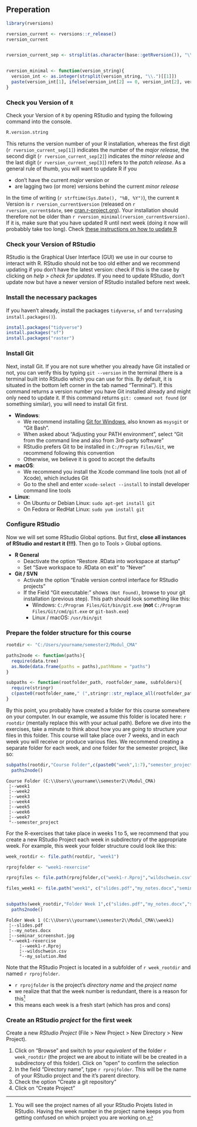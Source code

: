 ## Preperation {#w1-preperation}


```r

library(rversions)

rversion_current <- rversions::r_release()
rversion_current


rversion_current_sep <- strsplit(as.character(base::getRversion()), "\\.")[[1]]


rversion_minimal <- function(version_string){
  version_int <- as.integer(strsplit(version_string, "\\.")[[1]])
  paste(version_int[1], ifelse(version_int[2] == 0, version_int[2], version_int[2]-1), 0,sep = ".")
}

```


### Check you Version of `R`

Check your Version of `R` by opening RStudio and typing the following command into the console. 

```r
R.version.string
```

This returns the version number of your R installation, whereas the first digit (``r rversion_current_sep[1]``) indicates the number of the *major release*, the second digit  (``r rversion_current_sep[2]``) indicates the *minor release* and the last digit (``r rversion_current_sep[3]``) refers to the *patch release*. As a general rule of thumb, you will want to update R if you

- don't have the current *major* version or
- are lagging two (or more) versions behind the current *minor release*

In the time of writing (`r strftime(Sys.Date(), "%B, %Y")`), the current `R` Version is `r rversion_current$version` (released on `r rversion_current$date`, see [cran.r-project.org](https://cran.r-project.org/)). Your installation should therefore not be older than `r rversion_minimal(rversion_current$version)`. If it is, make sure that you have updated R until next week (doing it now will probabbly take too long). Check [these instructions on how to update R](https://www.linkedin.com/pulse/3-methods-update-r-rstudio-windows-mac-woratana-ngarmtrakulchol/)


### Check your Version of RStudio

RStudio is the Graphical User Interface (GUI) we use in our course to interact with R. RStudio should not be too old either and we recommend updating if you don't have the latest version: check if this is the case by clicking on *help > check for updates*. If you need to update RStudio, don't update now but have a newer version of RStudio installed before next week. 


### Install the necessary packages

If you haven't already, install the packages `tidyverse`, `sf` and `terra`(using `install.packages()`). 

```r
install.packages("tidyverse")
install.packages("sf")
install.packages("raster")
```


### Install Git

Next, install Git. If you are not sure whether you already have Git installed or not, you can verify this by typing `git --version` in the terminal (there is a terminal built into RStudio which you can use for this. By default, it is situated in the bottom left corner in the tab named "Terminal"). If this command returns a version number you have Git installed already and might only need to update it. If this command returns `git: command not found` (or something similar), you will need to install Git first.


- **Windows**: 
  - We recommend installing [Git for Windows](https://gitforwindows.org/), also known as `msysgit` or “Git Bash". 
  - When asked about “Adjusting your PATH environment”, select “Git from the command line and also from 3rd-party software”
  - RStudio prefers Git to be installed in `C:/Program Files/Git`, we recommend following this convention
  - Otherwise, we believe it is good to accept the defaults
- **macOS**:  
  - We recommend you install the Xcode command line tools (not all of Xcode), which includes Git
  - Go to the shell and enter `xcode-select --install` to install developer command line tools
- **Linux**: 
  - On Ubuntu or Debian Linux: `sudo apt-get install git`
  - On Fedora or RedHat Linux: `sudo yum install git`
  
  
  
### Configure RStudio

Now we will set some RStudio Global options. But first, **close all instances of RStudio and restart it (!!!)**. Then go to Tools > Global options. 

- **R General**
  - Deactivate the option "Restore .RData into workspace at startup"
  - Set "Save workspace to .RData on exit " to "Never"
- **Git / SVN**
  - Activate the option "Enable version control interface for RStudio projects"
  - If the Field "Git executable:" shows `(Not Found)`, browse to your git installation (previous step). This path should look something like this:
    - Windows: `C:/Program Files/Git/bin/git.exe` (**not** `C:/Program Files/Git/cmd/git.exe` or `git-bash.exe`)
    - Linux / macOS: `/usr/bin/git`



### Prepare the folder structure for this course

```r
rootdir <- "C:/Users/yourname/semester2/Modul_CMA"

paths2node <- function(paths){
  require(data.tree)
  as.Node(data.frame(paths = paths),pathName = "paths")
}

subpaths <- function(rootfolder_path, rootfolder_name, subfolders){
  require(stringr)
  c(paste0(rootfolder_name," (",stringr::str_replace_all(rootfolder_path, "/", "\\\\"),")"), file.path("rootfolder_path",subfolders))
}

```


By this point, you probably have created a folder for this course somewhere on your computer. In our example, we assume this folder is located here: ``r rootdir`` (mentally replace this with your actual path). Before we dive into the exercises, take a minute to think about how you are going to structure your files in this folder. This course will take place over 7 weeks, and in each week you will receive or produce various files. We recommend creating a separate folder for each week, and one folder for the semester project, like so:



```r
subpaths(rootdir,"Course Folder",c(paste0("week",1:7),"semester_project")) %>%
  paths2node()
```

```
Course Folder (C:\\Users\\yourname\\semester2\\Modul_CMA)
 ¦--week1                                                
 ¦--week2                                                
 ¦--week3                                                
 ¦--week4                                                
 ¦--week5                                                
 ¦--week6                                                
 ¦--week7                                                
 °--semester_project 
```


For the R-exercises that take place in weeks 1 to 5, we recommend that you create a new RStudio Project each week in subdirectory of the appropriate week. For example, this week your folder structure could look like this: 


```r


week_rootdir <- file.path(rootdir, "week1")

rprojfolder <- "week1-rexercise"

rprojfiles <- file.path(rprojfolder,c("week1-r.Rproj","wildschwein.csv","my_solution.Rmd"))

files_week1 <- file.path("week1", c("slides.pdf","my_notes.docx","seminar_screenshot.jpg",rprojfiles))


subpaths(week_rootdir,"Folder Week 1",c("slides.pdf","my_notes.docx","seminar_screenshot.jpg",rprojfiles))  %>%
  paths2node()
```


```
Folder Week 1 (C:\\Users\\yourname\\semester2\\Modul_CMA\\week1)
 ¦--slides.pdf                                                  
 ¦--my_notes.docx                                               
 ¦--seminar_screenshot.jpg                                      
 °--week1-rexercise                                             
     ¦--week1-r.Rproj                                           
     ¦--wildschwein.csv                                         
     °--my_solution.Rmd  
```


Note that the RStudio Project is located in a subfolder of ``r week_rootdir`` and named ``r rprojfolder``.

- ``r rprojfolder`` is the project's *directory name* and the *project name*
- we realize that that the week number is redundant, there is a reason for this[^redundancy]
- this means each week is a fresh start (which has pros and cons)

[^redundancy]: You will see the project names of all your RStudio Projets listed in RStudio. Having the week number in the project name keeps you from getting confused on which project you are working on.


### Create an RStudio *project* for the first week


Create a new *RStudio Project* (File > New Project > New Directory > New Project). 

1. Click on "Browse" and switch to *your equivalent* of the folder ``r week_rootdir`` (the project we are about to initiate will be be created in a subdirectory of this folder). Click on "open" to confirm the selection
2. In the field "Directory name", type ``r rprojfolder``. This will be the name of your RStudio project and the it's parent directory.
3. Check the option "Create a git repository"
4. Click on "Create Project"





<!-- Create a new .R (or .Rmd) File and divide it into the sections necessary in a classical Data Science Workflow. In .R Files, "Sections" can be created within RStudio by adding Comments (`#`) with at least 4 trailing dashes, equal, or pound signs ( `-`, `=`,`#`). In .Rmd Files, their are created with leading pound signs (`#`). -->

<!-- Sections allow code folding (try clicking on the small triangle next to the line number) and facilitate navigation (try the shortcut: `Shift`+`Alt`+`J`). We recommend following sections: -->

<!-- - Loading environment / libraries -->
<!-- - Data import -->
<!-- - Data cleansing -->
<!-- - Data analysis and visualization -->





















